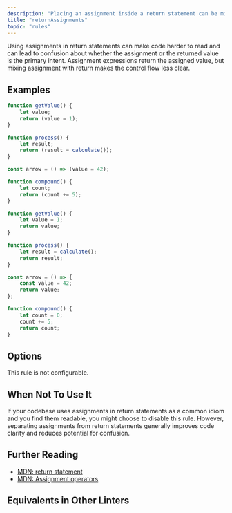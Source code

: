 ```yaml
---
description: "Placing an assignment inside a return statement can be misleading and is often a sign of a logical mistake."
title: "returnAssignments"
topic: "rules"
---
```



<RuleSummary plugin="ts" rule="returnAssignments" />

Using assignments in return statements can make code harder to read and can lead to confusion about whether the assignment or the returned value is the primary intent.
Assignment expressions return the assigned value, but mixing assignment with return makes the control flow less clear.

## Examples

<Tabs>
<TabItem label="❌ Incorrect">

```ts
function getValue() {
	let value;
	return (value = 1);
}
```

```ts
function process() {
	let result;
	return (result = calculate());
}
```

```ts
const arrow = () => (value = 42);
```

```ts
function compound() {
	let count;
	return (count += 5);
}
```

</TabItem>
<TabItem label="✅ Correct">

```ts
function getValue() {
	let value = 1;
	return value;
}
```

```ts
function process() {
	let result = calculate();
	return result;
}
```

```ts
const arrow = () => {
	const value = 42;
	return value;
};
```

```ts
function compound() {
	let count = 0;
	count += 5;
	return count;
}
```

</TabItem>
</Tabs>

## Options

This rule is not configurable.

## When Not To Use It

If your codebase uses assignments in return statements as a common idiom and you find them readable, you might choose to disable this rule.
However, separating assignments from return statements generally improves code clarity and reduces potential for confusion.

## Further Reading

- [MDN: return statement](https://developer.mozilla.org/en-US/docs/Web/JavaScript/Reference/Statements/return)
- [MDN: Assignment operators](https://developer.mozilla.org/en-US/docs/Web/JavaScript/Reference/Operators/Assignment)

## Equivalents in Other Linters

<RuleEquivalents pluginId="ts" ruleId="returnAssignments" />
